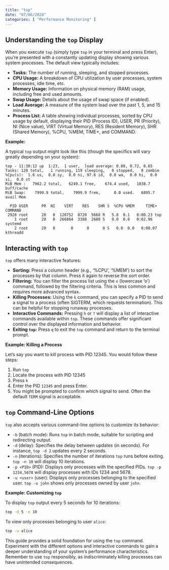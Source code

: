 ```yaml
---
title: "top"
date: "07/06/2024"
categories: [ "Performance Monitoring" ]
---
```

## Understanding the `top` Display

When you execute `top` (simply type `top` in your terminal and press Enter), you're presented with a constantly updating display showing various system processes. The default view typically includes:

* **Tasks:** The number of running, sleeping, and stopped processes.
* **CPU Usage:**  A breakdown of CPU utilization by user processes, system processes, idle time, etc.
* **Memory Usage:**  Information on physical memory (RAM) usage, including free and used amounts.
* **Swap Usage:**  Details about the usage of swap space (if enabled).
* **Load Average:**  A measure of the system load over the past 1, 5, and 15 minutes.
* **Process List:** A table showing individual processes, sorted by CPU usage by default, displaying their PID (Process ID), USER, PR (Priority), NI (Nice value), VIRT (Virtual Memory), RES (Resident Memory), SHR (Shared Memory), %CPU, %MEM, TIME+, and COMMAND.

**Example:**

A typical `top` output might look like this (though the specifics will vary greatly depending on your system):

```
top - 11:30:12 up  1:23,  1 user,  load average: 0.80, 0.72, 0.65
Tasks: 120 total,   1 running, 119 sleeping,   0 stopped,   0 zombie
%Cpu(s):  1.6 us,  0.8 sy,  0.0 ni, 97.6 id,  0.0 wa,  0.0 hi,  0.0 si,  0.0 st
MiB Mem :   7962.2 total,   6249.1 free,    674.4 used,   1038.7 buff/cache
MiB Swap:    7999.9 total,    7999.9 free,      0.0 used.   6895.7 avail Mem 

  PID USER      PR  NI    VIRT    RES    SHR S  %CPU %MEM     TIME+ COMMAND
 2928 root      20   0  120752  8720  5668 R   5.8  0.1   0:00.23 top
    1 root      20   0  266864  3388  2680 S   0.0  0.0   0:02.96 systemd
    2 root      20   0       0      0      0 S   0.0  0.0   0:00.07 kthreadd
```


## Interacting with `top`

`top` offers many interactive features:

* **Sorting:** Press a column header (e.g., '%CPU', '%MEM') to sort the processes by that column.  Press it again to reverse the sort order.
* **Filtering:** You can filter the process list using the `o` (lowercase 'o') command, followed by the filtering criteria. This is less common and requires more advanced syntax.
* **Killing Processes:**  Using the `k` command, you can specify a PID to send a signal to a process (often SIGTERM, which requests termination). This can be helpful for stopping runaway processes.
* **Interactive Commands:** Pressing `h` or `?` will display a list of interactive commands available within `top`.  These commands offer significant control over the displayed information and behavior.
* **Exiting `top`:** Press `q` to exit the `top` command and return to the terminal prompt.

**Example: Killing a Process**

Let's say you want to kill process with PID 12345. You would follow these steps:

1. Run `top`
2. Locate the process with PID 12345
3. Press `k`
4. Enter the PID `12345` and press Enter.
5. You might be prompted to confirm which signal to send. Often the default `TERM` signal is acceptable.


##  `top` Command-Line Options

`top` also accepts various command-line options to customize its behavior:

* `-b` (batch mode): Runs `top` in batch mode, suitable for scripting and redirecting output.
* `-d` (delay): Specifies the delay between updates (in seconds).  For instance, `top -d 2` updates every 2 seconds.
* `-n` (iterations): Specifies the number of iterations `top` runs before exiting. `top -n 10` will display 10 iterations.
* `-p <PID>` (PID): Displays only processes with the specified PIDs. `top -p 1234,5678` will display processes with IDs 1234 and 5678.
* `-u <user>` (user): Displays only processes belonging to the specified user. `top -u john` shows only processes owned by user `john`.


**Example:  Customizing `top`**

To display `top` output every 5 seconds for 10 iterations:

```bash
top -d 5 -n 10
```

To view only processes belonging to user `alice`:

```bash
top -u alice
```

This guide provides a solid foundation for using the `top` command.  Experiment with the different options and interactive commands to gain a deeper understanding of your system's performance characteristics.  Remember to use `top` responsibly, as indiscriminately killing processes can have unintended consequences.


